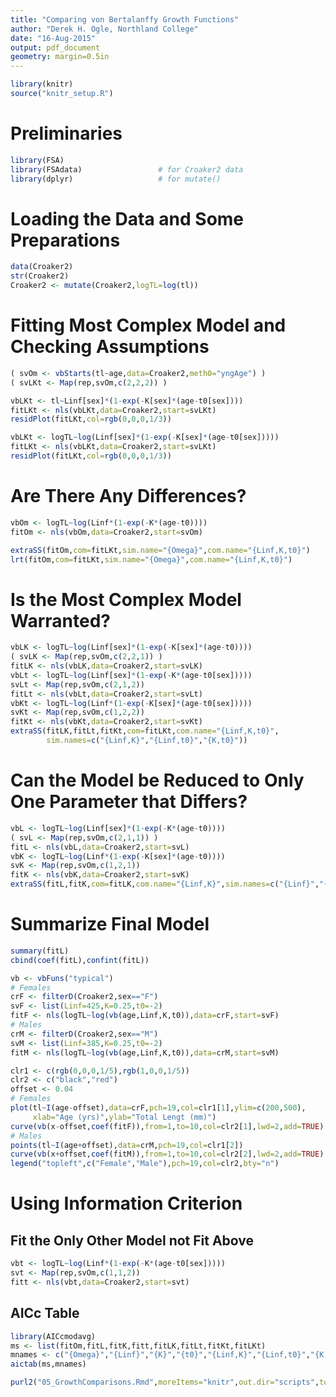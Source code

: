```yaml
---
title: "Comparing von Bertalanffy Growth Functions"
author: "Derek H. Ogle, Northland College"
date: "16-Aug-2015"
output: pdf_document
geometry: margin=0.5in
---
```


```r
library(knitr)
source("knitr_setup.R")
```

# Preliminaries
```r
library(FSA)
library(FSAdata)                 # for Croaker2 data
library(dplyr)                   # for mutate()
```

# Loading the Data and Some Preparations
```r
data(Croaker2)
str(Croaker2)
Croaker2 <- mutate(Croaker2,logTL=log(tl))
```

# Fitting Most Complex Model and Checking Assumptions
```r
( svOm <- vbStarts(tl~age,data=Croaker2,meth0="yngAge") )
( svLKt <- Map(rep,svOm,c(2,2,2)) )
```

```r
vbLKt <- tl~Linf[sex]*(1-exp(-K[sex]*(age-t0[sex])))
fitLKt <- nls(vbLKt,data=Croaker2,start=svLKt)
residPlot(fitLKt,col=rgb(0,0,0,1/3))
```

```r
vbLKt <- logTL~log(Linf[sex]*(1-exp(-K[sex]*(age-t0[sex]))))
fitLKt <- nls(vbLKt,data=Croaker2,start=svLKt)
residPlot(fitLKt,col=rgb(0,0,0,1/3))
```

# Are There Any Differences?
\vspace{-12pt}
```r
vbOm <- logTL~log(Linf*(1-exp(-K*(age-t0))))
fitOm <- nls(vbOm,data=Croaker2,start=svOm)
```
```r
extraSS(fitOm,com=fitLKt,sim.name="{Omega}",com.name="{Linf,K,t0}")
lrt(fitOm,com=fitLKt,sim.name="{Omega}",com.name="{Linf,K,t0}")
```

# Is the Most Complex Model Warranted?
```r
vbLK <- logTL~log(Linf[sex]*(1-exp(-K[sex]*(age-t0))))
( svLK <- Map(rep,svOm,c(2,2,1)) )
fitLK <- nls(vbLK,data=Croaker2,start=svLK)
vbLt <- logTL~log(Linf[sex]*(1-exp(-K*(age-t0[sex]))))
svLt <- Map(rep,svOm,c(2,1,2))
fitLt <- nls(vbLt,data=Croaker2,start=svLt)
vbKt <- logTL~log(Linf*(1-exp(-K[sex]*(age-t0[sex]))))
svKt <- Map(rep,svOm,c(1,2,2))
fitKt <- nls(vbKt,data=Croaker2,start=svKt)
extraSS(fitLK,fitLt,fitKt,com=fitLKt,com.name="{Linf,K,t0}",
        sim.names=c("{Linf,K}","{Linf,t0}","{K,t0}"))
```

# Can the Model be Reduced to Only One Parameter that Differs?
```r
vbL <- logTL~log(Linf[sex]*(1-exp(-K*(age-t0))))
( svL <- Map(rep,svOm,c(2,1,1)) )
fitL <- nls(vbL,data=Croaker2,start=svL)
vbK <- logTL~log(Linf*(1-exp(-K[sex]*(age-t0))))
svK <- Map(rep,svOm,c(1,2,1))
fitK <- nls(vbK,data=Croaker2,start=svK)
extraSS(fitL,fitK,com=fitLK,com.name="{Linf,K}",sim.names=c("{Linf}","{K}"))
```

# Summarize Final Model
```r
summary(fitL)
cbind(coef(fitL),confint(fitL))
```

```r
vb <- vbFuns("typical")
# Females
crF <- filterD(Croaker2,sex=="F")
svF <- list(Linf=425,K=0.25,t0=-2)
fitF <- nls(logTL~log(vb(age,Linf,K,t0)),data=crF,start=svF)
# Males
crM <- filterD(Croaker2,sex=="M")
svM <- list(Linf=385,K=0.25,t0=-2)
fitM <- nls(logTL~log(vb(age,Linf,K,t0)),data=crM,start=svM)
```
```r
clr1 <- c(rgb(0,0,0,1/5),rgb(1,0,0,1/5))
clr2 <- c("black","red")
offset <- 0.04
# Females
plot(tl~I(age-offset),data=crF,pch=19,col=clr1[1],ylim=c(200,500),
     xlab="Age (yrs)",ylab="Total Lengt (mm)")
curve(vb(x-offset,coef(fitF)),from=1,to=10,col=clr2[1],lwd=2,add=TRUE)
# Males
points(tl~I(age+offset),data=crM,pch=19,col=clr1[2])
curve(vb(x+offset,coef(fitM)),from=1,to=10,col=clr2[2],lwd=2,add=TRUE)
legend("topleft",c("Female","Male"),pch=19,col=clr2,bty="n")
```

# Using Information Criterion
## Fit the Only Other Model not Fit Above
```r
vbt <- logTL~log(Linf*(1-exp(-K*(age-t0[sex]))))
svt <- Map(rep,svOm,c(1,1,2))
fitt <- nls(vbt,data=Croaker2,start=svt)
```

## AICc Table
```r
library(AICcmodavg)
ms <- list(fitOm,fitL,fitK,fitt,fitLK,fitLt,fitKt,fitLKt)
mnames <- c("{Omega}","{Linf}","{K}","{t0}","{Linf,K}","{Linf,t0}","{K,t0}","{Linf,K,t0}")
aictab(ms,mnames)
```


```r
purl2("05_GrowthComparisons.Rmd",moreItems="knitr",out.dir="scripts",topnotes="AFS Portland 16-Aug-15")
```
